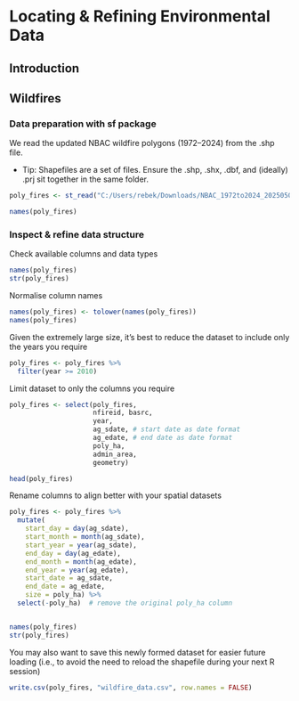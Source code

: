 # Locating & Refining Environmental Data {#locating-and-refining-environmental-data}

## Introduction {#introduction}

## Wildfires {#wildfires}

### Data preparation with sf package {#data-preparation-with-sf-package}

We read the updated NBAC wildfire polygons (1972–2024) from the .shp file.

- Tip: Shapefiles are a set of files. Ensure the .shp, .shx, .dbf, and (ideally) .prj sit together in the same folder.

```r
poly_fires <- st_read("C:/Users/rebek/Downloads/NBAC_1972to2024_20250506_shp/NBAC_1972to2024_20250506.shp") 

names(poly_fires)
```

### Inspect & refine data structure {#inspect-and-refine-data-structure}

Check available columns and data types 

```r
names(poly_fires)
str(poly_fires)
```

Normalise column names 

```r
names(poly_fires) <- tolower(names(poly_fires)) 
names(poly_fires)
```

Given the extremely large size, it's best to reduce the dataset to include only the years you require 

```r
poly_fires <- poly_fires %>% 
  filter(year >= 2010)
```

Limit dataset to only the columns you require 

```r
poly_fires <- select(poly_fires, 
                     nfireid, basrc,
                     year, 
                     ag_sdate, # start date as date format
                     ag_edate, # end date as date format
                     poly_ha, 
                     admin_area,
                     geometry)

head(poly_fires)
```

Rename columns to align better with your spatial datasets 

```r
poly_fires <- poly_fires %>%
  mutate(
    start_day = day(ag_sdate),
    start_month = month(ag_sdate),
    start_year = year(ag_sdate),
    end_day = day(ag_edate),
    end_month = month(ag_edate),
    end_year = year(ag_edate),
    start_date = ag_sdate, 
    end_date = ag_edate,
    size = poly_ha) %>%
  select(-poly_ha)  # remove the original poly_ha column


names(poly_fires)
str(poly_fires)
```

You may also want to save this newly formed dataset for easier future loading (i.e., to avoid the need to reload the shapefile during your next R session)

```r
write.csv(poly_fires, "wildfire_data.csv", row.names = FALSE)
```

